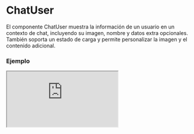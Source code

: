 
# ChatUser

El componente ChatUser muestra la información de un usuario en un contexto de chat, incluyendo su imagen, nombre y datos extra opcionales. También soporta un estado de carga y permite personalizar la imagen y el contenido adicional.

### Ejemplo

<Iframe
  minHeightIframe="30dvh"
  src="https://fenextjs-component-storybook.vercel.app/iframe.html?args=&id=chat-user--index&viewMode=story"
/>

### Importacion

Para importar el componente ChatUser, se puede hacer desde fenextjs

```tsx copy
import { ChatUser } from "fenextjs";
```

### Parametros

| Parametro | Tipo                | Requerido | Default                                  | Descripcion                                                                                                    |
| --------- | ------------------- | --------- | ---------------------------------------- | -------------------------------------------------------------------------------------------------------------- |
| name      | string              | no        | undefined                                | El nombre del usuario que se mostrará en el componente.                                                        |
| img       | Partial\<ImgProps\> | no        | undefined                                | Propiedades de la imagen del usuario, incluyendo la URL o cualquier atributo de la imagen.                     |
| role      | string              | no        | undefined                                | El rol del usuario, usado para aplicar clases CSS adicionales al componente.                                   |
| loader    | boolean             | no        | false                                    | Indica si el componente está en estado de carga, mostrando placeholders en lugar del contenido real.           |
| imgProps  | Partial\<ImgProps\> | no        | \{ imgIf404: FenextImgUserPlaceholder \} | Propiedades adicionales para el componente Img, permitiendo personalizar cómo se maneja la imagen del usuario. |
| extraData | ReactNode           | no        | undefined                                | Contenido adicional que se mostrará junto al nombre del usuario, como información adicional o etiquetas.       |

### Storybook

Para ver el storybook del componente lo puede hacer con este [link](https://fenextjs-component-storybook.vercel.app/?path=/story/chat-user--index)

### Usos

- Usuario básico

```tsx copy
<ChatUser name="Juan Perez" role="admin" />
```

- Usuario con datos extra

```tsx copy
<ChatUser name="Maria" extraData={<span>Conectado</span>} />
```

- Usuario en estado de carga

```tsx copy
<ChatUser loader={true} />
```

